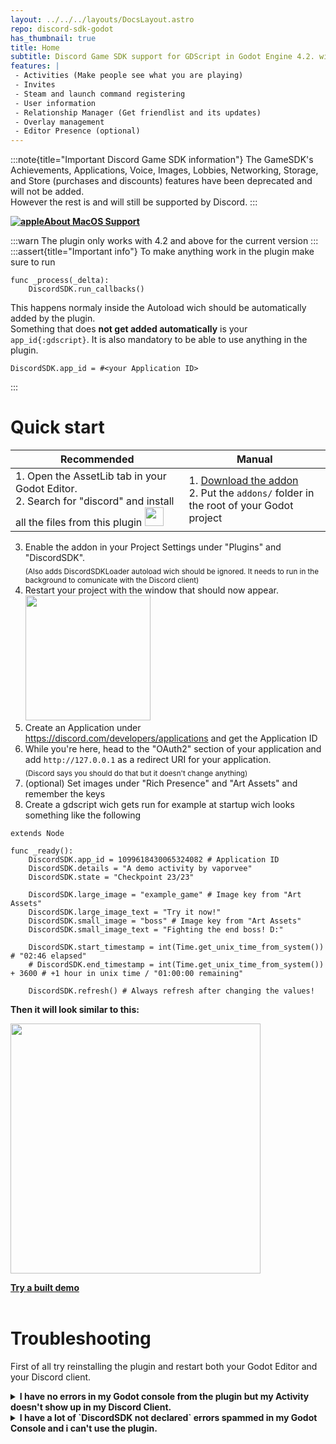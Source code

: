 ```yaml
---
layout: ../../../layouts/DocsLayout.astro
repo: discord-sdk-godot
has_thumbnail: true
title: Home
subtitle: Discord Game SDK support for GDScript in Godot Engine 4.2. with the easiest code pattern!
features: |
 - Activities (Make people see what you are playing)
 - Invites
 - Steam and launch command registering
 - User information
 - Relationship Manager (Get friendlist and its updates)
 - Overlay management
 - Editor Presence (optional)
---
```


:::note{title="Important Discord Game SDK information"}
The GameSDK's Achievements, Applications, Voice, Images, Lobbies, Networking, Storage, and Store (purchases and discounts) features have been deprecated and will not be added. <br /> However the rest is and will still be supported by Discord.
:::

**[![apple](https://github.com/vaporvee/discord-sdk-godot/assets/80621863/6d2c7a54-bfc9-4c8d-955a-40fa5c9e8c74)About MacOS Support](/docs/discord-sdk-godot/building#macos-support)**<br />

:::warn
The plugin only works with 4.2 and above for the current version
:::
<br/>
:::assert{title="Important info"}
To make anything work in the plugin make sure to run

 ```gdscript
 func _process(_delta):
     DiscordSDK.run_callbacks()
 ```

 This happens normaly inside the Autoload wich should be automatically added by the plugin. <br />
 Something that does **not get added automatically** is your `app_id{:gdscript}`. It is also mandatory to be able to use anything in the plugin.

 ```gdscript
 DiscordSDK.app_id = #<your Application ID>
 ```
:::

# Quick start

| Recommended                                                                                                                                                                                                                                            | Manual                                                                                                                                                                                            |
| ------------------------------------------------------------------------------------------------------------------------------------------------------------------------------------------------------------------------------------------------------ | ------------------------------------------------------------------------------------------------------------------------------------------------------------------------------------------------- |
| 1. Open the AssetLib tab in your Godot Editor. <br /> 2. Search for "discord" and install all the files from this plugin <img width="30px" src="https://raw.githubusercontent.com/vaporvee/discord-sdk-godot/main/project/assets/Logo_V2_Clyde.png" /> | 1. [Download the addon](https://github.com/vaporvee/discord-sdk-godot/releases/latest/download/ADDON-Discord-SDK-Godot.zip/) <br /> 2. Put the `addons/` folder in the root of your Godot project |

3. Enable the addon in your Project Settings under "Plugins" and "DiscordSDK". <br /><sub>(Also adds DiscordSDKLoader autoload wich should be ignored. It needs to run in the background to comunicate with the Discord client)</sub>
4. Restart your project with the window that should now appear. <br /><img src="https://github.com/vaporvee/discord-sdk-godot/assets/80621863/620d90aa-6e76-4a80-980e-c8c57d8cfa58" width="200px" /><br />
5. Create an Application under https://discord.com/developers/applications and get the Application ID
6. While you're here, head to the "OAuth2" section of your application and add `http://127.0.0.1` as a redirect URI for your application.<br /><sub>(Discord says you should do that but it doesn't change anything)</sub>
7. (optional) Set images under "Rich Presence" and "Art Assets" and remember the keys
8. Create a gdscript wich gets run for example at startup wich looks something like the following

```gdscript
extends Node

func _ready():
	DiscordSDK.app_id = 1099618430065324082 # Application ID
	DiscordSDK.details = "A demo activity by vaporvee"
	DiscordSDK.state = "Checkpoint 23/23"

	DiscordSDK.large_image = "example_game" # Image key from "Art Assets"
	DiscordSDK.large_image_text = "Try it now!"
	DiscordSDK.small_image = "boss" # Image key from "Art Assets"
	DiscordSDK.small_image_text = "Fighting the end boss! D:"

	DiscordSDK.start_timestamp = int(Time.get_unix_time_from_system()) # "02:46 elapsed"
	# DiscordSDK.end_timestamp = int(Time.get_unix_time_from_system()) + 3600 # +1 hour in unix time / "01:00:00 remaining"

	DiscordSDK.refresh() # Always refresh after changing the values!
```

**Then it will look similar to this:**

<img width="400px" src="https://raw.githubusercontent.com/vaporvee/discord-sdk-godot/main/project/assets/ActivityPreview.svg" />

[**Try a built demo**](https://github.com/vaporvee/discord-sdk-godot/releases/latest/download/Demo-Export.zip)<br /><br />

# Troubleshooting
First of all try reinstalling the plugin and restart both your Godot Editor and your Discord client.
<details><summary><b>I have no errors in my Godot console from the plugin but my Activity doesn't show up in my Discord Client.</b></summary>Make sure a `DiscordSDK.run_callbacks()` function runs in a `_process(delta)` function. This should happen in the Autoload added by the plugin. If it still doesn't help, try the Demo above. If still nothing appears in your Discord profile card, you have to reset the depending settings in you Discord or reinstall it.</details>
<details><summary><b>I have a lot of `DiscordSDK not declared` errors spammed in my Godot Console and i can't use the plugin.</b></summary> Make sure the plugin is actually enabled. Then the plugin should work and after the second restart you shouldn't get any errors from the plugin. But if it still gives you the errors delete the file `/addons/discord-sdk-gd/bin/.gdignore` and restart the editor manually.</details>